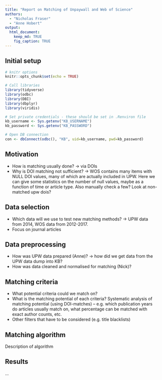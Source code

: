 ```yaml
---
title: "Report on Matching of Unpaywall and Web of Science"
authors:
  - "Nicholas Fraser"
  - "Anne Hobert"
output:
  html_document:
    keep_md: TRUE
    fig_caption: TRUE
---
```

## Initial setup

```r

# knitr options
knitr::opts_chunk$set(echo = TRUE)

# Call libraries
library(tidyverse)
library(odbc)
library(DBI)
library(dbplyr)
library(viridis)

# Set private credentials - these should be set in .Renviron file
kb_username <- Sys.getenv("KB_USERNAME")
kb_password <- Sys.getenv("KB_PASSWORD")

# Open DB connection
con <- dbConnect(odbc(), "KB", uid=kb_username, pwd=kb_password)

```

## Motivation

-	How is matching usually done? -> via DOIs 
-	Why is DOI matching not sufficient? -> WOS contains many items with NULL DOI values, many of which are actually included in UPW. Here we can give some statistics on the number of null values, maybe as a function of time or article type. Also manually check a few? Look at non-matched upw dois?

## Data selection

-	Which data will we use to test new matching methods? -> UPW data from 2014, WOS data from 2012-2017.
-	Focus on journal articles

## Data preprocessing

-	How was UPW data prepared (Anne)? -> how did we get data from the UPW data dump into KB?
-	How was data cleaned and normalised for matching (Nick)?

## Matching criteria

-	What potential criteria could we match on? 
-	What is the matching potential of each criteria? Systematic analysis of matching potential (using DOI-matches) – e.g. which publication years do articles usually match on, what percentage can be matched with exact author counts, etc.
-	Other filters that have to be considered (e.g. title blacklists)

## Matching algorithm

Description of algorithm

## Results

...
